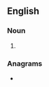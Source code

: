 ==English==

===Noun===
{{head|en|noun plural form}}

# {{plural of|alpinist|lang=en}}

===Anagrams===
* {{l|en|tailspins}}